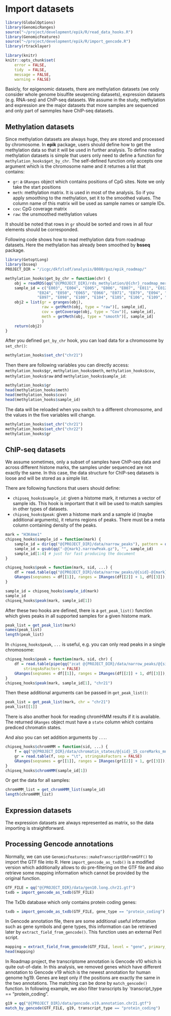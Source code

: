 Import datasets
=================

```r
library(GlobalOptions)
library(GenomicRanges)
source("~/project/development/epik/R/read_data_hooks.R")
library(GenomicFeatures)
source("~/project/development/epik/R/import_gencode.R")
library(rtracklayer)

library(knitr)
knitr::opts_chunk$set(
    error = FALSE,
    tidy  = FALSE,
    message = FALSE,
    warning = FALSE)
```

Basicly, for epigenomic datasets, there are methylation datasets (we only consider whole genome
bisulfite seuqencing datasets), expression datasets (e.g. RNA-seq) and ChIP-seq datasets. We assume
in the study, methylation and expression are the major datasets that more samples are sequenced and
only part of sammples have ChIP-seq datasets.

## Methylation datasets

Since methylation datasets are always huge, they are stored and processed by chromosome. In **epik** package,
users should define how to get the methylation data so that it will be used in further analysis. To define
reading methylation datasets is simple that users only need to define a function for `methylation_hooks$get_by_chr`.
The self-defined function only accepts one argument which is the chromosome name and it returnes a list that
contains:

- `gr`: a `GRanges` object which contains positions of CpG sites. Note we only take the start positions
- `meth`: methylation matrix. It is used in most of the analysis. So if you apply smoothing to the methylation, set it to the smoothed values.
         The column name of this matrix will be used as sample names or sample IDs.
- `cov`: CpG coverage matrix
- `raw`: the unsmoothed methylation values

It should be noted that rows in `gr` should be sorted and rows in all four elements should be corresponded.

Following code shows how to read methylation data from roadmap datasets. Here the methylation has already been smoothed by **bsseq** package.

```r
library(GetoptLong)
library(bsseq)
PROJECT_DIR = "/icgc/dkfzlsdf/analysis/B080/guz/epik_roadmap/"

methylation_hooks$get_by_chr = function(chr) {
    obj = readRDS(qq("@{PROJECT_DIR}/rds_methylation/@{chr}_roadmap_merged_bsseq.rds"))
    sample_id = c("E003", "E004", "E005", "E006", "E007", "E011", "E012", "E013", "E016",
              "E024", "E050", "E065", "E066", "E071", "E079", "E094", "E095", "E096",
              "E097", "E098", "E100", "E104", "E105", "E106", "E109", "E112", "E113")
    obj2 = list(gr = granges(obj),
                raw = getMeth(obj, type = "raw")[, sample_id],
                cov = getCoverage(obj, type = "Cov")[, sample_id],
                meth = getMeth(obj, type = "smooth")[, sample_id]
                )
    return(obj2)
}
```

After you defined `get_by_chr` hook, you can load data for a chromosome by `set_chr()`:

```r
methylation_hooks$set_chr("chr21")
```

Then there are following variables you can directly access: `methylation_hooks$gr`, `methylation_hooks$meth`,
`methylation_hooks$cov`, `methylation_hooks$raw` and `methylation_hooks$sample_id`:

```r
methylation_hooks$gr
head(methylation_hooks$meth)
head(methylation_hooks$cov)
head(methylation_hooks$sample_id)
```

The data will be reloaded when you switch to a different chromosome, and the values in the five variables will change.

```r
methylation_hooks$set_chr("chr21")
methylation_hooks$set_chr("chr22")
methylation_hooks$gr
```

## ChIP-seq datasets

We assume sometimes, only a subset of samples have ChIP-seq data and across different histone marks, the samples under
sequenced are not exactly the same. In this case, the data structure for ChIP-seq datasets is loose and will be stored 
as a simple list.


There are following functions that users should define:

- `chipseq_hooks$sample_id`: given a histome mark, it returnes a vector of sample ids. This hook is important that it
             will be used to match samples in other types of datasets.
- `chipseq_hooks$peak`: given a histome mark and a sample id (maybe additional arguments), it returns regions of peaks.
    There must be a meta column containing density of the peaks.

```r
mark = "H3K4me1"
chipseq_hooks$sample_id = function(mark) {
    sample_id = dir(qq("@{PROJECT_DIR}/data/narrow_peaks"), pattern = qq("E\\d+-@{mark}.narrowPeak.gz"))
    sample_id = gsub(qq("-@{mark}.narrowPeak.gz"), "", sample_id)
	sample_id[1:4] # just for fast producing the document
}

chipseq_hooks$peak = function(mark, sid, ...) {
    df = read.table(qq("@{PROJECT_DIR}/data/narrow_peaks/@{sid}-@{mark}.narrowPeak.gz"), stringsAsFactors = FALSE)
    GRanges(seqnames = df[[1]], ranges = IRanges(df[[2]] + 1, df[[3]]), density = df[[5]])
}

sample_id = chipseq_hooks$sample_id(mark)
sample_id
chipseq_hooks$peak(mark, sample_id[1])
```

After these two hooks are defined, there is a `get_peak_list()` function which gives peaks in all supported samples for 
a given histome mark.

```r
peak_list = get_peak_list(mark)
names(peak_list)
length(peak_list)
```

In `chipseq_hooks$peak`, `...` is useful, e.g. you can only read peaks in a single chromosome:

```r
chipseq_hooks$peak = function(mark, sid, chr) {
    df = read.table(pipe(qq("zcat @{PROJECT_DIR}/data/narrow_peaks/@{sid}-@{mark}.narrowPeak.gz | grep @{chr}")), 
    	stringsAsFactors = FALSE)
    GRanges(seqnames = df[[1]], ranges = IRanges(df[[2]] + 1, df[[3]]), density = df[[5]])
}
chipseq_hooks$peak(mark, sample_id[1], "chr21")
```

Then these additional arguments can be passed in `get_peak_list()`:

```r
peak_list = get_peak_list(mark, chr = "chr21")
peak_list[[1]]
```

There is also another hook for reading chromHMM results if it is available. The returned `GRanges` object must have a
`state` column which contains prediced chromatin states.

And also you can set addition arguments by `...`.

```r
chipseq_hooks$chromHMM = function(sid, ...) {
    f = qq("@{PROJECT_DIR}/data/chromatin_states/@{sid}_15_coreMarks_mnemonics.bed.gz")
    gr = read.table(f, sep = "\t", stringsAsFactors = FALSE)
    GRanges(seqnames = gr[[1]], ranges = IRanges(gr[[2]] + 1, gr[[3]]), states = gr[[4]])
}
chipseq_hooks$chromHMM(sample_id[1])
```

Or get the data for all samples:

```r
chromHMM_list = get_chromHMM_list(sample_id)
length(chromHMM_list)
```

## Expression datasets

The expression datasets are always represented as matrix, so the data importing is straightforward.

## Processing Gencode annotations

Normally, we can use `GenomicFeatures::makeTranscriptDbFromGFF()` to import the GTF file into R. Here `import_gencode_as_txdb()`
is a modified version which additionally allows to do pre-filtering on the GTF file and also retrieve some mapping information which
cannot be provided by the original function.

```r
GTF_FILE = qq("@{PROJECT_DIR}/data/gen10.long.chr21.gtf")
txdb = import_gencode_as_txdb(GTF_FILE)
```

The TxDb database which only contains protein coding genes:

```r
txdb = import_gencode_as_txdb(GTF_FILE, gene_type == "protein_coding")
```

In Gencode annotation file, there are some additional useful information such as gene symbols and gene types,
this information can be retrieved later by `extract_field_from_gencode()`. This function
uses an external Perl script.

```r
mapping = extract_field_from_gencode(GTF_FILE, level = "gene", primary_key = "gene_id", field = "gene_name")
head(mapping)
```

In Roadmap project, the transcriptome annotation is Gencode v10 which is quite out-of-date. In this analysis, we
removed genes which have different annotation to Gencode v19 which is the newest annotation for human genome hg19.
Genes are kept only if the positions are exactly the same in the two annotations. The matching can be done by
`match_gencode()` function. In following example, we also filter transcripts by `transcript_type == "protein_coding".

```r
g19 = qq("@{PROJECT_DIR}/data/gencode.v19.annotation.chr21.gtf")
match_by_gencode(GTF_FILE, g19, transcript_type == "protein_coding")
```
